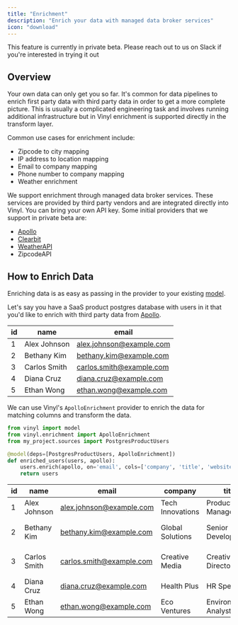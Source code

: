 ```yaml
---
title: "Enrichment"
description: "Enrich your data with managed data broker services"
icon: "download"
---
```


<Note>
  This feature is currently in private beta. Please reach out to us on Slack if
  you're interested in trying it out
</Note>

## Overview

Your own data can only get you so far. It's common for data pipelines to enrich first party data with third party data in order to get a more complete picture. This is usually a complicated engineering task and involves running additional infrastructure but in Vinyl enrichment is supported directly in the transform layer.

Common use cases for enrichment include:

- Zipcode to city mapping
- IP address to location mapping
- Email to company mapping
- Phone number to company mapping
- Weather enrichment

We support enrichment through managed data broker services. These services are provided by third party vendors and are integrated directly into Vinyl. You can bring your own API key. Some initial providers that we support in private beta are:

- [Apollo](https://www.apollo.io/product/api)
- [Clearbit](https://dashboard.clearbit.com/docs)
- [WeatherAPI](https://openweathermap.org/api)
- ZipcodeAPI

## How to Enrich Data

Enriching data is as easy as passing in the provider to your existing [model](/concepts/models).

Let's say you have a SaaS product postgres database with users in it that you'd like to enrich with third party data from [Apollo](https://www.apollo.io/product/api).

| id  | name         | email                    |
| --- | ------------ | ------------------------ |
| 1   | Alex Johnson | alex.johnson@example.com |
| 2   | Bethany Kim  | bethany.kim@example.com  |
| 3   | Carlos Smith | carlos.smith@example.com |
| 4   | Diana Cruz   | diana.cruz@example.com   |
| 5   | Ethan Wong   | ethan.wong@example.com   |

We can use Vinyl's `ApolloEnrichment` provider to enrich the data for matching columns and transform the data.

```python my_project/customer_models.py
from vinyl import model
from vinyl.enrichment import ApolloEnrichment
from my_project.sources import PostgresProductUsers

@model(deps=[PostgresProductUsers, ApolloEnrichment])
def enriched_users(users, apollo):
    users.enrich(apollo, on='email', cols=['company', 'title', 'website', 'location', 'size'])
    return users
```

| id  | name         | email                    | company          | title                 | website             | location          | size      |
| --- | ------------ | ------------------------ | ---------------- | --------------------- | ------------------- | ----------------- | --------- |
| 1   | Alex Johnson | alex.johnson@example.com | Tech Innovations | Product Manager       | techinnovations.com | New York, NY      | 101-500   |
| 2   | Bethany Kim  | bethany.kim@example.com  | Global Solutions | Senior Developer      | globalsolutions.biz | San Francisco, CA | 501-1000  |
| 3   | Carlos Smith | carlos.smith@example.com | Creative Media   | Creative Director     | creativemedia.co    | Los Angeles, CA   | 51-100    |
| 4   | Diana Cruz   | diana.cruz@example.com   | Health Plus      | HR Specialist         | healthplus.org      | Chicago, IL       | 1001-5000 |
| 5   | Ethan Wong   | ethan.wong@example.com   | Eco Ventures     | Environmental Analyst | ecoventures.net     | Austin, TX        | 11-50     |
